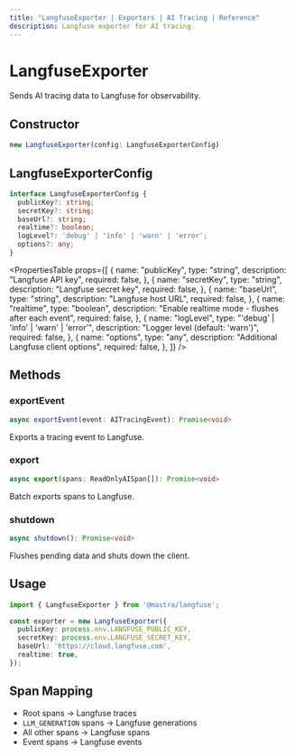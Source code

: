 ```yaml
---
title: "LangfuseExporter | Exporters | AI Tracing | Reference"
description: Langfuse exporter for AI tracing
---
```



# LangfuseExporter

Sends AI tracing data to Langfuse for observability.

## Constructor

```typescript
new LangfuseExporter(config: LangfuseExporterConfig)
```

## LangfuseExporterConfig

```typescript
interface LangfuseExporterConfig {
  publicKey?: string;
  secretKey?: string;
  baseUrl?: string;
  realtime?: boolean;
  logLevel?: 'debug' | 'info' | 'warn' | 'error';
  options?: any;
}
```

<PropertiesTable
  props={[
    {
      name: "publicKey",
      type: "string",
      description: "Langfuse API key",
      required: false,
    },
    {
      name: "secretKey",
      type: "string",
      description: "Langfuse secret key",
      required: false,
    },
    {
      name: "baseUrl",
      type: "string",
      description: "Langfuse host URL",
      required: false,
    },
    {
      name: "realtime",
      type: "boolean",
      description: "Enable realtime mode - flushes after each event",
      required: false,
    },
    {
      name: "logLevel",
      type: "'debug' | 'info' | 'warn' | 'error'",
      description: "Logger level (default: 'warn')",
      required: false,
    },
    {
      name: "options",
      type: "any",
      description: "Additional Langfuse client options",
      required: false,
    },
  ]}
/>

## Methods

### exportEvent

```typescript
async exportEvent(event: AITracingEvent): Promise<void>
```

Exports a tracing event to Langfuse.

### export

```typescript
async export(spans: ReadOnlyAISpan[]): Promise<void>
```

Batch exports spans to Langfuse.

### shutdown

```typescript
async shutdown(): Promise<void>
```

Flushes pending data and shuts down the client.

## Usage

```typescript
import { LangfuseExporter } from '@mastra/langfuse';

const exporter = new LangfuseExporter({
  publicKey: process.env.LANGFUSE_PUBLIC_KEY,
  secretKey: process.env.LANGFUSE_SECRET_KEY,
  baseUrl: 'https://cloud.langfuse.com',
  realtime: true,
});
```

## Span Mapping

- Root spans → Langfuse traces
- `LLM_GENERATION` spans → Langfuse generations
- All other spans → Langfuse spans
- Event spans → Langfuse events